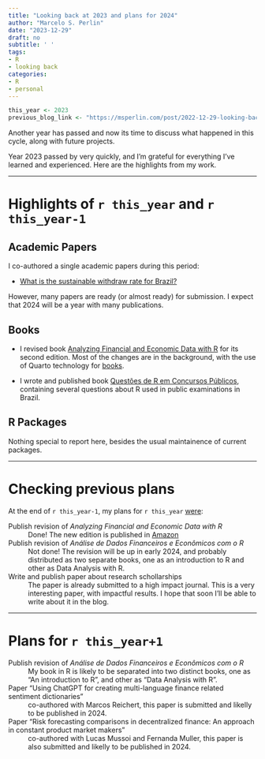 ```yaml
---
title: "Looking back at 2023 and plans for 2024"
author: "Marcelo S. Perlin"
date: "2023-12-29"
draft: no
subtitle: ' '
tags:
- R
- looking back
categories:
- R
- personal
---
```


```r
this_year <- 2023
previous_blog_link <- "https://msperlin.com/post/2022-12-29-looking-back-2022/"
```

Another year has passed and now its time to discuss what happened in this cycle, along with future projects. 

Year 2023 passed by very quickly, and I'm grateful for everything I've learned and experienced. Here are the highlights from my work.

---

# Highlights of `r this_year` and `r this_year-1`

## Academic Papers

I co-authored a single academic papers during this period:

- [What is the sustainable withdraw rate for Brazil?](https://periodicos.fgv.br/rbfin/article/view/89040)

However, many papers are ready (or almost ready) for submission. I expect that 2024 will be a year with many publications.

## Books

- I revised book [Analyzing Financial and Economic Data with R](https://msperlin.com/publication/2023_book-afedr-en/) for its second edition. Most of the changes are in the background, with the use of Quarto technology for [books](https://quarto.org/docs/books/). 

- I wrote and published book [Questões de R em Concursos Públicos](https://msperlin.com/publication/2023_book-qrcp/), containing several questions about R used in public examinations in Brazil.


## R Packages

Nothing special to report here, besides the usual maintainence of current packages.

---

# Checking previous plans

At the end of `r this_year-1`, my plans for `r this_year` [were](`r previous_blog_link`):

Publish revision of _Analyzing Financial and Economic Data with R_
: Done! The new edition is published in [Amazon](https://www.amazon.com/Analyzing-Financial-Economic-Data-R/dp/171062731X)

Publish revision of _Análise de Dados Financeiros e Econômicos com o R_
: Not done! The revision will be up in early 2024, and probably distributed as two separate books, one as an introduction to R and other as Data Analysis with R.

Write and publish paper about research schollarships
: The paper is already submitted to a high impact journal. This is a very interesting paper, with impactful results. I hope that soon I'll be able to write about it in the blog.

---

# Plans for `r this_year+1`

Publish revision of _Análise de Dados Financeiros e Econômicos com o R_
: My book in R is likely to be separated into two distinct books, one as "An introduction to R", and other as "Data Analysis with R".

Paper "Using ChatGPT for  creating multi-language finance related sentiment dictionaries"
: co-authored with Marcos Reichert, this paper is submitted and likelly to be published in 2024.

Paper "Risk forecasting comparisons in decentralized finance: An approach in constant product market makers"
: co-authored with Lucas Mussoi and Fernanda Muller, this paper is also submitted and likelly to be published in 2024.